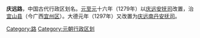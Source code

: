 '''庆远路'''，中国古代行政区划名。[[元|元]][[至元_(忽必烈)|至元]]十六年（1279年）以[[庆远|庆远]][[安抚司|安抚司]]改置，治[[宜山县|宜山县]]（今广西[[宜州区|宜州区]]）。大德元年（1297年）又改置为[[庆远南丹溪洞等处军民安抚司|庆远南丹安抚司]]。

[[Category:路|Category:路]] 
 
[[Category:元朝行政区划|Category:元朝行政区划]]